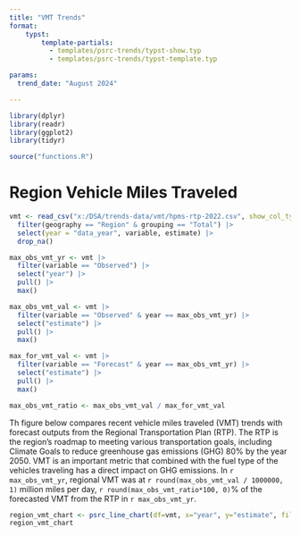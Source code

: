 ```yaml
---
title: "VMT Trends"
format: 
    typst:
        template-partials:
          - templates/psrc-trends/typst-show.typ
          - templates/psrc-trends/typst-template.typ

params:
  trend_date: "August 2024"

---
```


```r

library(dplyr)
library(readr)
library(ggplot2)
library(tidyr)

source("functions.R")

```

# Region Vehicle Miles Traveled

```r

vmt <- read_csv("x:/DSA/trends-data/vmt/hpms-rtp-2022.csv", show_col_types = FALSE) |> 
  filter(geography == "Region" & grouping == "Total") |>
  select(year = "data_year", variable, estimate) |>
  drop_na()

max_obs_vmt_yr <- vmt |>
  filter(variable == "Observed") |>
  select("year") |>
  pull() |>
  max()

max_obs_vmt_val <- vmt |>
  filter(variable == "Observed" & year == max_obs_vmt_yr) |>
  select("estimate") |>
  pull() |>
  max()

max_for_vmt_val <- vmt |>
  filter(variable == "Forecast" & year == max_obs_vmt_yr) |>
  select("estimate") |>
  pull() |>
  max()

max_obs_vmt_ratio <- max_obs_vmt_val / max_for_vmt_val

```

Th figure below compares recent vehicle miles traveled (VMT) trends with forecast outputs from the Regional Transportation Plan (RTP). The RTP is the region's roadmap to meeting various transportation goals, including Climate Goals to reduce greenhouse gas emissions (GHG) 80% by the year 2050. VMT is an important metric that combined with the fuel type of the vehicles traveling has a direct impact on GHG emissions. In `r max_obs_vmt_yr`, regional VMT was at `r round(max_obs_vmt_val / 1000000, 1)` million miles per day, `r round(max_obs_vmt_ratio*100, 0)`% of the forecasted VMT from the RTP in `r max_obs_vmt_yr`.

```r

region_vmt_chart <- psrc_line_chart(df=vmt, x="year", y="estimate", fill="variable", colors = c("#E3C9E3", "#91268F"), breaks = 10, title="Daily Vehicle Miles Traveled in the PSRC Region", source="Source: WSDOT HPMS data and PSRC SoundCast Model")
region_vmt_chart

```